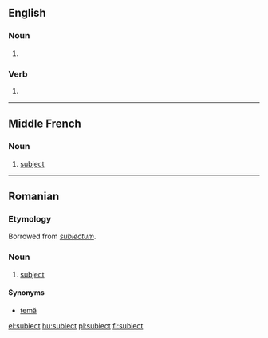 {{also|subject}}
==English==

===Noun===
{{en-noun}}

# {{obsolete spelling of|subject}}

===Verb===
{{infl|en|verb}}

# {{obsolete spelling of|subject}}

----

==Middle French==

===Noun===
{{frm-noun|m}}

# [[subject]] {{gloss|citizen of a monarch}}

----

==Romanian==

===Etymology===
Borrowed from {{etyl|la|ro}} ''[[subiectum]]''.

===Noun===
{{ro-noun|n|subiecte}}

# [[subject]]

====Synonyms====
* [[temă]]

[[el:subiect]]
[[hu:subiect]]
[[pl:subiect]]
[[fi:subiect]]